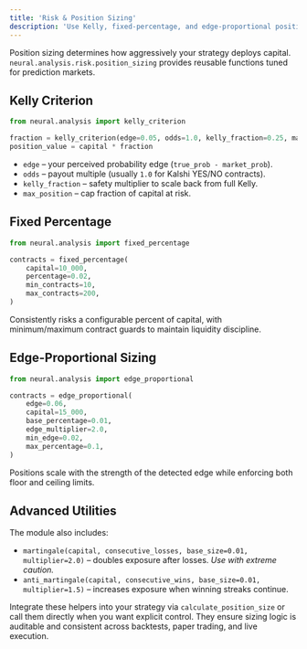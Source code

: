 ```yaml
---
title: 'Risk & Position Sizing'
description: 'Use Kelly, fixed-percentage, and edge-proportional position sizing to control exposure.'
---
```


Position sizing determines how aggressively your strategy deploys capital. `neural.analysis.risk.position_sizing` provides reusable functions tuned for prediction markets.

## Kelly Criterion

```python
from neural.analysis import kelly_criterion

fraction = kelly_criterion(edge=0.05, odds=1.0, kelly_fraction=0.25, max_position=0.3)
position_value = capital * fraction
```

- `edge` – your perceived probability edge (`true_prob - market_prob`).
- `odds` – payout multiple (usually `1.0` for Kalshi YES/NO contracts).
- `kelly_fraction` – safety multiplier to scale back from full Kelly.
- `max_position` – cap fraction of capital at risk.

## Fixed Percentage

```python
from neural.analysis import fixed_percentage

contracts = fixed_percentage(
    capital=10_000,
    percentage=0.02,
    min_contracts=10,
    max_contracts=200,
)
```

Consistently risks a configurable percent of capital, with minimum/maximum contract guards to maintain liquidity discipline.

## Edge-Proportional Sizing

```python
from neural.analysis import edge_proportional

contracts = edge_proportional(
    edge=0.06,
    capital=15_000,
    base_percentage=0.01,
    edge_multiplier=2.0,
    min_edge=0.02,
    max_percentage=0.1,
)
```

Positions scale with the strength of the detected edge while enforcing both floor and ceiling limits.

## Advanced Utilities

The module also includes:

- `martingale(capital, consecutive_losses, base_size=0.01, multiplier=2.0)` – doubles exposure after losses. *Use with extreme caution.*
- `anti_martingale(capital, consecutive_wins, base_size=0.01, multiplier=1.5)` – increases exposure when winning streaks continue.

Integrate these helpers into your strategy via `calculate_position_size` or call them directly when you want explicit control. They ensure sizing logic is auditable and consistent across backtests, paper trading, and live execution.
